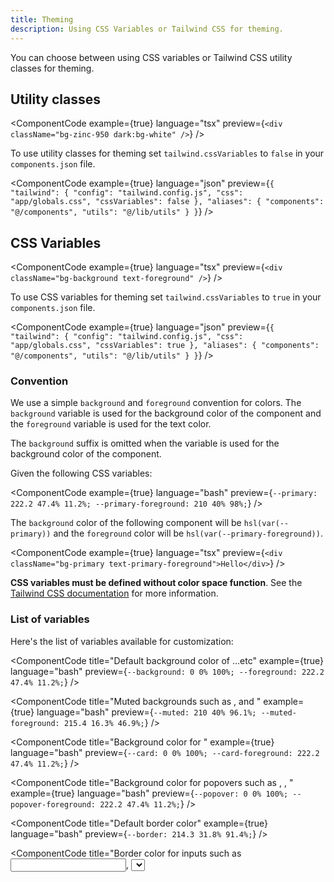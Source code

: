 ```yaml
---
title: Theming
description: Using CSS Variables or Tailwind CSS for theming.
---
```


You can choose between using CSS variables or Tailwind CSS utility classes for theming.

## Utility classes

<ComponentCode
  example={true}
  language="tsx"
  preview={`<div className="bg-zinc-950 dark:bg-white" />`}
/>

To use utility classes for theming set `tailwind.cssVariables` to `false` in your `components.json` file.

<ComponentCode
  example={true}
  language="json"
  preview={`{
  "tailwind": {
    "config": "tailwind.config.js",
    "css": "app/globals.css",
    "cssVariables": false
  },
  "aliases": {
    "components": "@/components",
    "utils": "@/lib/utils"
  }
}`}
/>

## CSS Variables

<ComponentCode
  example={true}
  language="tsx"
  preview={`<div className="bg-background text-foreground" />`}
/>

To use CSS variables for theming set `tailwind.cssVariables` to `true` in your `components.json` file.

<ComponentCode
  example={true}
  language="json"
  preview={`{
  "tailwind": {
    "config": "tailwind.config.js",
    "css": "app/globals.css",
    "cssVariables": true
  },
  "aliases": {
    "components": "@/components",
    "utils": "@/lib/utils"
  }
}`}
/>

### Convention

We use a simple `background` and `foreground` convention for colors. The `background` variable is used for the background color of the component and the `foreground` variable is used for the text color.

<Callout className="mt-4">

The `background` suffix is omitted when the variable is used for the background color of the component.

</Callout>

Given the following CSS variables:

<ComponentCode
  example={true}
  language="bash"
  preview={`--primary: 222.2 47.4% 11.2%;
--primary-foreground: 210 40% 98%;`}
/>

The `background` color of the following component will be `hsl(var(--primary))` and the `foreground` color will be `hsl(var(--primary-foreground))`.

<ComponentCode
  example={true}
  language="tsx"
  preview={`<div className="bg-primary text-primary-foreground">Hello</div>`}
/>

<Callout>

**CSS variables must be defined without color space function**. See the [Tailwind CSS documentation](https://tailwindcss.com/docs/customizing-colors#using-css-variables) for more information.

</Callout>

### List of variables

Here's the list of variables available for customization:

<Steps>

<ComponentCode
  title="Default background color of <body />...etc"
  example={true}
  language="bash"
  preview={`--background: 0 0% 100%;
--foreground: 222.2 47.4% 11.2%;`}
/>

<ComponentCode
  title="Muted backgrounds such as <TabsList />, <Skeleton /> and <Switch />"
  example={true}
  language="bash"
  preview={`--muted: 210 40% 96.1%;
--muted-foreground: 215.4 16.3% 46.9%;`}
/>

<ComponentCode
  title="Background color for <Card />"
  example={true}
  language="bash"
  preview={`--card: 0 0% 100%;
--card-foreground: 222.2 47.4% 11.2%;`}
/>

<ComponentCode
  title="Background color for popovers such as <DropdownMenu />, <HoverCard />, <Popover />"
  example={true}
  language="bash"
  preview={`--popover: 0 0% 100%;
--popover-foreground: 222.2 47.4% 11.2%;`}
/>

<ComponentCode
  title="Default border color"
  example={true}
  language="bash"
  preview={`--border: 214.3 31.8% 91.4%;`}
/>

<ComponentCode
  title="Border color for inputs such as <Input />, <Select />, <Textarea />"
  example={true}
  language="bash"
  preview={`--input: 214.3 31.8% 91.4%;`}
/>

<ComponentCode
  title="Primary colors for <Button />"
  example={true}
  language="bash"
  preview={`--primary: 222.2 47.4% 11.2%;
--primary-foreground: 210 40% 98%;`}
/>

<ComponentCode
  title="Secondary colors for <Button />"
  example={true}
  language="bash"
  preview={`--secondary: 210 40% 96.1%;
--secondary-foreground: 222.2 47.4% 11.2%;`}
/>

<ComponentCode
  title="Used for accents such as hover effects on <DropdownMenuItem>, <SelectItem>...etc"
  example={true}
  language="bash"
  preview={`--accent: 210 40% 96.1%;
--accent-foreground: 222.2 47.4% 11.2%;`}
/>

<ComponentCode
  title="Used for destructive actions such as <Button variant='destructive'>"
  example={true}
  language="bash"
  preview={`--destructive: 0 100% 50%;
--destructive-foreground: 210 40% 98%;`}
/>

<ComponentCode
  title="Used for focus ring"
  example={true}
  language="bash"
  preview={`--ring: 215 20.2% 65.1%;`}
/>

<ComponentCode
  title="Border radius for card, input and buttons"
  example={true}
  language="bash"
  preview={`--radius: 0.5rem;`}
/>

</Steps>

### Adding new colors

To add new colors, you need to add them to your CSS file and to your `tailwind.config.js` file.

<ComponentCode
  example={true}
  language="bash"
  preview={`:root {
  --warning: 38 92% 50%;
  --warning-foreground: 48 96% 89%;
}`}
/>

<ComponentCode
  example={true}
  language="bash"
  preview={`.dark {
  --warning: 48 96% 89%;
  --warning-foreground: 38 92% 50%;
}`}
/>

<ComponentCode
  example={true}
  language="js"
  preview={`module.exports = {
  theme: {
    extend: {
      colors: {
        warning: "hsl(var(--warning))",
        "warning-foreground": "hsl(var(--warning-foreground))",
      },
    },
  },
}`}
/>

You can now use the `warning` utility class in your components.

<ComponentCode
  example={true}
  language="tsx"
  preview={`<div className="bg-warning text-warning-foreground" />`}
/>

### Other color formats

See the [Tailwind CSS documentation](https://tailwindcss.com/docs/customizing-colors#using-css-variables) for more information on using `rgb`, `rgba` or `hsl` colors.